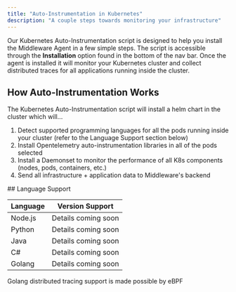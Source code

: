 ```yaml
---
title: "Auto-Instrumentation in Kubernetes"
description: "A couple steps towards monitoring your infrastructure"
---
```


Our Kubernetes Auto-Instrumentation script is designed to help you install the Middleware Agent in a few simple steps. The script is accessible through the <b>Installation</b> option found in the bottom of the nav bar. Once the agent is installed it will monitor your Kubernetes cluster and collect distributed traces for all applications running inside the cluster.

## How Auto-Instrumentation Works
<p>The Kubernetes Auto-Instrumentation script will install a helm chart in the cluster which will...</p>
<ol>
    <li>Detect supported programming languages for all the pods running inside your cluster (refer to the Language Support section below)</li>
    <li>Install Opentelemetry auto-instrumentation libraries in all of the pods selected</li>
    <li>Install a Daemonset to monitor the performance of all K8s components (nodes, pods, containers, etc.)</li>
    <li>Send all infrastructure + application data to Middleware's backend</li>
</ol>
## Language Support
<table>
    <thead>
    <tr>
        <th>Language</th>
        <th>Version Support</th>
    </tr>
    </thead>
    <tbody>
    <tr>
        <td>Node.js</td>
        <td>Details coming soon</td>
    </tr>
    <tr>
        <td>Python</td>
        <td>Details coming soon</td>
    </tr>
    <tr>
        <td>Java</td>
        <td>Details coming soon</td>
    </tr>
    <tr>
        <td>C#</td>
        <td>Details coming soon</td>
    </tr>
    <tr>
        <td>Golang</td>
        <td>Details coming soon</td>
    </tr>
    </tbody>
</table>

<Info> Golang distributed tracing support is made possible by eBPF </Info>

